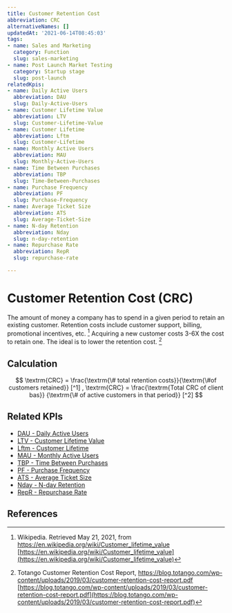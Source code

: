 ```yaml
---
title: Customer Retention Cost
abbreviation: CRC
alternativeNames: []
updatedAt: '2021-06-14T08:45:03'
tags:
- name: Sales and Marketing
  category: Function
  slug: sales-marketing
- name: Post Launch Market Testing
  category: Startup stage
  slug: post-launch
relatedKpis:
- name: Daily Active Users
  abbreviation: DAU
  slug: Daily-Active-Users
- name: Customer Lifetime Value
  abbreviation: LTV
  slug: Customer-Lifetime-Value
- name: Customer Lifetime
  abbreviation: Lftm
  slug: Customer-Lifetime
- name: Monthly Active Users
  abbreviation: MAU
  slug: Monthly-Active-Users
- name: Time Between Purchases
  abbreviation: TBP
  slug: Time-Between-Purchases
- name: Purchase Frequency
  abbreviation: PF
  slug: Purchase-Frequency
- name: Average Ticket Size
  abbreviation: ATS
  slug: Average-Ticket-Size
- name: N-day Retention
  abbreviation: Nday
  slug: n-day-retention
- name: Repurchase Rate
  abbreviation: RepR
  slug: repurchase-rate

---
```


# Customer Retention Cost (CRC)

The amount of money a company has to spend in a given period to retain an existing customer. Retention costs include customer support, billing, promotional incentives, etc. [^1]
Acquiring a new customer costs 3-6X the cost to retain one. The ideal is to lower the retention cost. [^2]

## Calculation

$$
\textrm{CRC} = \frac{\textrm{\# total retention costs}}{\textrm{\#of customers retained}} [^1] , 
\textrm{CRC} = \frac{\textrm{Total CRC of client bas}} {\textrm{\# of active customers in that period}}  [^2]
$$



## Related KPIs

- [DAU - Daily Active Users](/en/kpis/Daily-Active-Users)
- [LTV - Customer Lifetime Value](/en/kpis/Customer-Lifetime-Value)
- [Lftm - Customer Lifetime](/en/kpis/Customer-Lifetime)
- [MAU - Monthly Active Users](/en/kpis/Monthly-Active-Users)
- [TBP - Time Between Purchases](/en/kpis/Time-Between-Purchases)
- [PF - Purchase Frequency](/en/kpis/Purchase-Frequency)
- [ATS - Average Ticket Size](/en/kpis/Average-Ticket-Size)
- [Nday - N-day Retention](/en/kpis/n-day-retention)
- [RepR - Repurchase Rate](/en/kpis/repurchase-rate)

## References

[^1]:  Wikipedia. Retrieved May 21, 2021, from https://en.wikipedia.org/wiki/Customer_lifetime_value [https://en.wikipedia.org/wiki/Customer_lifetime_value](https://en.wikipedia.org/wiki/Customer_lifetime_value)
[^2]: Totango Customer Retention Cost Report, https://blog.totango.com/wp-content/uploads/2019/03/customer-retention-cost-report.pdf [https://blog.totango.com/wp-content/uploads/2019/03/customer-retention-cost-report.pdf](https://blog.totango.com/wp-content/uploads/2019/03/customer-retention-cost-report.pdf)
[^3]:   Retrieved May 21, 2021, from https://www.clv-calculator.com/customer-costs/retention-costs-clv/retention-cost-formula/ [https://www.clv-calculator.com/customer-costs/retention-costs-clv/retention-cost-formula/](https://www.clv-calculator.com/customer-costs/retention-costs-clv/retention-cost-formula/)
[^4]:  Customer Retention Cost (CRC): All You Need to Know - SmartKarrot Blog. Retrieved May 21, 2021, from https://www.smartkarrot.com/resources/blog/customer-retention-cost/ [https://www.smartkarrot.com/resources/blog/customer-retention-cost/](https://www.smartkarrot.com/resources/blog/customer-retention-cost/)

